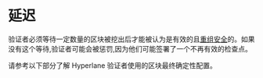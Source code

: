 
# 延迟

验证者必须等待一定数量的区块被挖出后才能被认为是有效的且[重组安全](https://www.alchemy.com/overviews/what-is-a-reorg)的。如果没有这个等待,验证者可能会被惩罚,因为他们可能签署了一个不再有效的检查点。

请参考以下部分了解 Hyperlane 验证者使用的区块最终确定性配置。

<Tabs groupId="environment">
<TabItem value="mainnet" label="主网">
<ReorgPeriodTable environment="mainnet"/>
</TabItem>
<TabItem value="testnet" label="测试网">
<ReorgPeriodTable environment="testnet"/>
</TabItem>
</Tabs>
